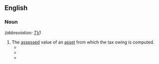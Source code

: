 ==English==
{{rfv|en}}
===Noun===
{{en-noun}} ''(abbreviation: [[TV]])''

# The [[assess]]ed value of an [[asset]] from which the tax owing is computed.
#* {{quote-book|lang=en|year=2006|title=Sanders Confectionery |author=Greg Tasker  |page=30 |ISBN=0738540447|passage=The crooked floors came in handy at tax assessment time. After seeing an orange roll across the slanting floor, the assessor lowered the building's '''tax value''', according to company lore.}}
#* {{quote-book|lang=en|year=2009 |title=Historic Alamance County: An Illustrated History |author=William Murray Vincent  |page=37 |ISBN=1893619982|passage=Tax records from 1860 show that on the eve of the Civil War the Alamance Cotton Factory employed sixty white women and eight white men, and the business had a tax value of $57,000. }}
#* {{quote-book|lang=en|year=2011 |title=An Air War with Cuba: The United States Radio Campaign Against Castro|author=Daniel C. Walsh  |page= |ISBN=0786487194|passage=The Guatemalans offered United Fruit $627,572 (about $2.99 an acre) in compensation, a figure that came from the company's own '''tax value''' assessment for the land.}}